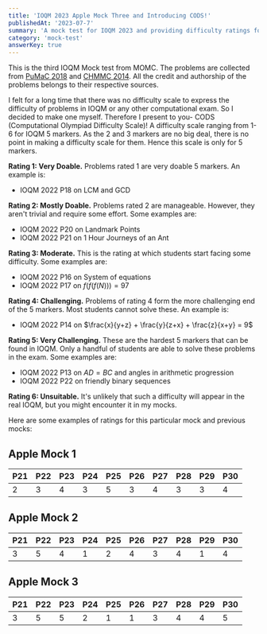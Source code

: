 ```yaml
---
title: 'IOQM 2023 Apple Mock Three and Introducing CODS!'
publishedAt: '2023-07-7'
summary: 'A mock test for IOQM 2023 and providing difficulty ratings for all previous mocks'
category: 'mock-test'
answerKey: true
---
```


This is the third IOQM Mock test from MOMC. The problems are collected from [PuMaC 2018](https://pumac.princeton.edu/#index) and [CHMMC 2014](https://www.chmmc.org/). All the credit and authorship of the problems belongs to their respective sources.

I felt for a long time that there was no difficulty scale to express the difficulty of problems in IOQM or any other computational exam. So I decided to make one myself. Therefore I present to you- CODS (Computational Olympiad Difficulty Scale)! A difficulty scale ranging from 1-6 for IOQM 5 markers. As the 2 and 3 markers are no big deal, there is no point in making a difficulty scale for them. Hence this scale is only for 5 markers.

**Rating 1: Very Doable.** Problems rated 1 are very doable 5 markers. An example is: 

- IOQM 2022 P18 on LCM and GCD

**Rating 2: Mostly Doable.** Problems rated 2 are manageable. However, they aren't trivial and require some effort. Some examples are:

- IOQM 2022 P20 on Landmark Points
- IOQM 2022 P21 on 1 Hour Journeys of an Ant


**Rating 3: Moderate.** This is the rating at which students start facing some difficulty. Some examples are:

- IOQM 2022 P16 on System of equations
- IOQM 2022 P17 on $f(f(f(N)))=97$


**Rating 4: Challenging.** Problems of rating 4 form the more challenging end of the 5 markers. Most students cannot solve these. An example is:

- IOQM 2022 P14 on $\frac{x}{y+z} + \frac{y}{z+x} + \frac{z}{x+y} = 9$


**Rating 5: Very Challenging.** These are the hardest 5 markers that can be found in IOQM. Only a handful of students are able to solve these problems in the exam. Some examples are:

- IOQM 2022 P13 on $AD= BC$ and angles in arithmetic progression
- IOQM 2022 P22 on friendly binary sequences

**Rating 6: Unsuitable.** It's unlikely that such a difficulty will appear in the real IOQM, but you might encounter it in my mocks.

Here are some examples of ratings for this particular mock and previous mocks:

## Apple Mock 1

| P21 | P22 | P23 | P24 | P25 | P26 | P27 | P28 | P29 | P30 |
| ---| --- | --- | ---| ---| --- | ---| ---| --- | ---  |
| 2| 3 | 4 |  3 | 5  | 3  | 4 | 3 |  3 | 4  |

## Apple Mock 2

| P21 | P22 | P23 | P24 | P25 | P26 | P27 | P28 | P29 | P30 |
| ---| --- | --- | ---| ---| --- | ---| ---| --- | ---  |
|3 | 5 | 4 |  1 |  2 |  4 |  3 | 4 |  1 |  4 |

## Apple Mock 3

| P21 | P22 | P23 | P24 | P25 | P26 | P27 | P28 | P29 | P30 |
| ---| --- | --- | ---| ---| --- | ---| ---| --- | ---  |
| 3 | 5 |  5 |  2 | 1  |  1 | 3 | 4 |  4 | 5  |




